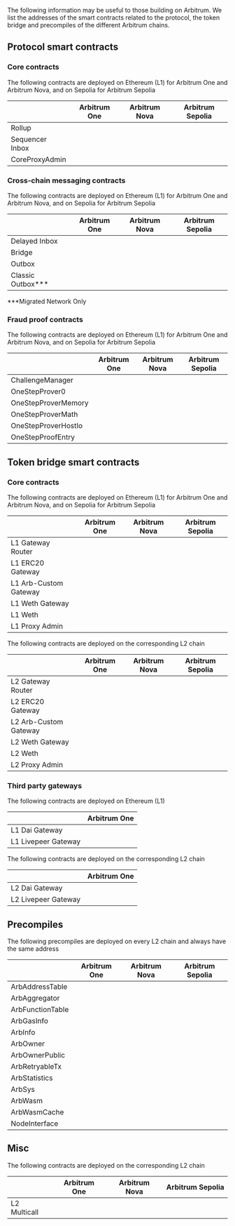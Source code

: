 
The following information may be useful to those building on Arbitrum. We list the addresses of the smart contracts related to the protocol, the token bridge and precompiles of the different Arbitrum chains.

## Protocol smart contracts

### Core contracts

The following contracts are deployed on Ethereum (L1) for Arbitrum One and Arbitrum Nova, and on Sepolia for Arbitrum Sepolia

|                 | Arbitrum One                                                                                   | Arbitrum Nova                                                                                  | Arbitrum Sepolia                                                                                      |
| --------------- | ---------------------------------------------------------------------------------------------- | ---------------------------------------------------------------------------------------------- | ----------------------------------------------------------------------------------------------------- |
| Rollup          | <AEL address="0x4DCeB440657f21083db8aDd07665f8ddBe1DCfc0" chainID={1} shortenAddress={true} /> | <AEL address="0xE7E8cCC7c381809BDC4b213CE44016300707B7Bd" chainID={1} shortenAddress={true} /> | <AEL address="0x042B2E6C5E99d4c521bd49beeD5E99651D9B0Cf4" chainID={11155111} shortenAddress={true} /> |
| Sequencer Inbox | <AEL address="0x1c479675ad559DC151F6Ec7ed3FbF8ceE79582B6" chainID={1} shortenAddress={true} /> | <AEL address="0x211E1c4c7f1bF5351Ac850Ed10FD68CFfCF6c21b" chainID={1} shortenAddress={true} /> | <AEL address="0x6c97864CE4bEf387dE0b3310A44230f7E3F1be0D" chainID={11155111} shortenAddress={true} /> |
| CoreProxyAdmin  | <AEL address="0x554723262467F125Ac9e1cDFa9Ce15cc53822dbD" chainID={1} shortenAddress={true} /> | <AEL address="0x71D78dC7cCC0e037e12de1E50f5470903ce37148" chainID={1} shortenAddress={true} /> | <AEL address="0x1ed74a4e4F4C42b86A7002e9951e98DBcC890686" chainID={11155111} shortenAddress={true} /> |

### Cross-chain messaging contracts

The following contracts are deployed on Ethereum (L1) for Arbitrum One and Arbitrum Nova, and on Sepolia for Arbitrum Sepolia

|                      | Arbitrum One                                                                                                                                                                                         | Arbitrum Nova                                                                                  | Arbitrum Sepolia                                                                                      |
| -------------------- | ---------------------------------------------------------------------------------------------------------------------------------------------------------------------------------------------------- | ---------------------------------------------------------------------------------------------- | ----------------------------------------------------------------------------------------------------- |
| Delayed Inbox        | <AEL address="0x4Dbd4fc535Ac27206064B68FfCf827b0A60BAB3f" chainID={1} shortenAddress={true} />                                                                                                       | <AEL address="0xc4448b71118c9071Bcb9734A0EAc55D18A153949" chainID={1} shortenAddress={true} /> | <AEL address="0xaAe29B0366299461418F5324a79Afc425BE5ae21" chainID={11155111} shortenAddress={true} /> |
| Bridge               | <AEL address="0x8315177aB297bA92A06054cE80a67Ed4DBd7ed3a" chainID={1} shortenAddress={true} />                                                                                                       | <AEL address="0xC1Ebd02f738644983b6C4B2d440b8e77DdE276Bd" chainID={1} shortenAddress={true} /> | <AEL address="0x38f918D0E9F1b721EDaA41302E399fa1B79333a9" chainID={11155111} shortenAddress={true} /> |
| Outbox               | <AEL address="0x0B9857ae2D4A3DBe74ffE1d7DF045bb7F96E4840" chainID={1} shortenAddress={true} />                                                                                                       | <AEL address="0xD4B80C3D7240325D18E645B49e6535A3Bf95cc58" chainID={1} shortenAddress={true} /> | <AEL address="0x65f07C7D521164a4d5DaC6eB8Fac8DA067A3B78F" chainID={11155111} shortenAddress={true} /> |
| Classic Outbox\*\*\* | <AEL address="0x760723CD2e632826c38Fef8CD438A4CC7E7E1A40" chainID={1} shortenAddress={true} /> <br /> <AEL address="0x667e23ABd27E623c11d4CC00ca3EC4d0bD63337a" chainID={1} shortenAddress={true} /> |                                                                                                |                                                                                                       |

\*\*\*Migrated Network Only

### Fraud proof contracts

The following contracts are deployed on Ethereum (L1) for Arbitrum One and Arbitrum Nova, and on Sepolia for Arbitrum Sepolia

|                     | Arbitrum One                                                                                   | Arbitrum Nova                                                                                  | Arbitrum Sepolia                                                                                      |
| ------------------- | ---------------------------------------------------------------------------------------------- | ---------------------------------------------------------------------------------------------- | ----------------------------------------------------------------------------------------------------- |
| ChallengeManager    | <AEL address="0xA5565d266c3c3Ee90B16Be8A5b13d587ef559fB0" chainID={1} shortenAddress={true} /> | <AEL address="0xFE66b18Ef1B943F8594A2710376Af4B01AcfA688" chainID={1} shortenAddress={true} /> | <AEL address="0xC60b56Ff6aAb3FE8B9Bd70040Fe9E95A26258B4C" chainID={11155111} shortenAddress={true} /> |
| OneStepProver0      | <AEL address="0x35FBC5F03d86E88973B06Fb9C5a913D54AbdF731" chainID={1} shortenAddress={true} /> | <AEL address="0x35FBC5F03d86E88973B06Fb9C5a913D54AbdF731" chainID={1} shortenAddress={true} /> | <AEL address="0x3Fe73F959C44e04d660dBFBbeffd51FD2c091377" chainID={11155111} shortenAddress={true} /> |
| OneStepProverMemory | <AEL address="0xe0ba77e0E24de5369e3B268Ea79fDe716e2EC48b" chainID={1} shortenAddress={true} /> | <AEL address="0xe0ba77e0E24de5369e3B268Ea79fDe716e2EC48b" chainID={1} shortenAddress={true} /> | <AEL address="0x6268Fc8dB1b5083b405b2C51808Df3619783ec2d" chainID={11155111} shortenAddress={true} /> |
| OneStepProverMath   | <AEL address="0xaB9596a0aaF28bc798c453434EC2DC0F8F0bF921" chainID={1} shortenAddress={true} /> | <AEL address="0xaB9596a0aaF28bc798c453434EC2DC0F8F0bF921" chainID={1} shortenAddress={true} /> | <AEL address="0x42f58c90583eC3fA0E0b724dEDF755AE1068e8Fa" chainID={11155111} shortenAddress={true} /> |
| OneStepProverHostIo | <AEL address="0xa07cD154340CC74EcF156FFB9fb378Ee29Ca71Cf" chainID={1} shortenAddress={true} /> | <AEL address="0xa07cD154340CC74EcF156FFB9fb378Ee29Ca71Cf" chainID={1} shortenAddress={true} /> | <AEL address="0xdB2c541e20Bd1830c8a050341Fca0Af51489C165" chainID={11155111} shortenAddress={true} /> |
| OneStepProofEntry   | <AEL address="0x4397fE1E959Ba81B9D5f1A9679Ddd891955A42d6" chainID={1} shortenAddress={true} /> | <AEL address="0x4397fE1E959Ba81B9D5f1A9679Ddd891955A42d6" chainID={1} shortenAddress={true} /> | <AEL address="0xB9cf664A1beD8F74f4B893a18c86eCe876CdAE80" chainID={11155111} shortenAddress={true} /> |

## Token bridge smart contracts

### Core contracts

The following contracts are deployed on Ethereum (L1) for Arbitrum One and Arbitrum Nova, and on Sepolia for Arbitrum Sepolia

|                       | Arbitrum One                                                                                   | Arbitrum Nova                                                                                  | Arbitrum Sepolia                                                                                      |
| --------------------- | ---------------------------------------------------------------------------------------------- | ---------------------------------------------------------------------------------------------- | ----------------------------------------------------------------------------------------------------- |
| L1 Gateway Router     | <AEL address="0x72Ce9c846789fdB6fC1f34aC4AD25Dd9ef7031ef" chainID={1} shortenAddress={true} /> | <AEL address="0xC840838Bc438d73C16c2f8b22D2Ce3669963cD48" chainID={1} shortenAddress={true} /> | <AEL address="0xcE18836b233C83325Cc8848CA4487e94C6288264" chainID={11155111} shortenAddress={true} /> |
| L1 ERC20 Gateway      | <AEL address="0xa3A7B6F88361F48403514059F1F16C8E78d60EeC" chainID={1} shortenAddress={true} /> | <AEL address="0xB2535b988dcE19f9D71dfB22dB6da744aCac21bf" chainID={1} shortenAddress={true} /> | <AEL address="0x902b3E5f8F19571859F4AB1003B960a5dF693aFF" chainID={11155111} shortenAddress={true} /> |
| L1 Arb-Custom Gateway | <AEL address="0xcEe284F754E854890e311e3280b767F80797180d" chainID={1} shortenAddress={true} /> | <AEL address="0x23122da8C581AA7E0d07A36Ff1f16F799650232f" chainID={1} shortenAddress={true} /> | <AEL address="0xba2F7B6eAe1F9d174199C5E4867b563E0eaC40F3" chainID={11155111} shortenAddress={true} /> |
| L1 Weth Gateway       | <AEL address="0xd92023E9d9911199a6711321D1277285e6d4e2db" chainID={1} shortenAddress={true} /> | <AEL address="0xE4E2121b479017955Be0b175305B35f312330BaE" chainID={1} shortenAddress={true} /> | <AEL address="0xA8aD8d7e13cbf556eE75CB0324c13535d8100e1E" chainID={11155111} shortenAddress={true} /> |
| L1 Weth               | <AEL address="0xC02aaA39b223FE8D0A0e5C4F27eAD9083C756Cc2" chainID={1} shortenAddress={true} /> | <AEL address="0xC02aaA39b223FE8D0A0e5C4F27eAD9083C756Cc2" chainID={1} shortenAddress={true} /> | <AEL address="0x7b79995e5f793A07Bc00c21412e50Ecae098E7f9" chainID={11155111} shortenAddress={true} /> |
| L1 Proxy Admin        | <AEL address="0x9aD46fac0Cf7f790E5be05A0F15223935A0c0aDa" chainID={1} shortenAddress={true} /> | <AEL address="0xa8f7DdEd54a726eB873E98bFF2C95ABF2d03e560" chainID={1} shortenAddress={true} /> | <AEL address="0xDBFC2FfB44A5D841aB42b0882711ed6e5A9244b0" chainID={11155111} shortenAddress={true} /> |

The following contracts are deployed on the corresponding L2 chain

|                       | Arbitrum One                                                                                       | Arbitrum Nova                                                                                      | Arbitrum Sepolia                                                                                    |
| --------------------- | -------------------------------------------------------------------------------------------------- | -------------------------------------------------------------------------------------------------- | --------------------------------------------------------------------------------------------------- |
| L2 Gateway Router     | <AEL address="0x5288c571Fd7aD117beA99bF60FE0846C4E84F933" chainID={42161} shortenAddress={true} /> | <AEL address="0x21903d3F8176b1a0c17E953Cd896610Be9fFDFa8" chainID={42170} shortenAddress={true} /> | <AEL address="0x9fDD1C4E4AA24EEc1d913FABea925594a20d43C7" chainID={421614} shortenAddress={true} /> |
| L2 ERC20 Gateway      | <AEL address="0x09e9222E96E7B4AE2a407B98d48e330053351EEe" chainID={42161} shortenAddress={true} /> | <AEL address="0xcF9bAb7e53DDe48A6DC4f286CB14e05298799257" chainID={42170} shortenAddress={true} /> | <AEL address="0x6e244cD02BBB8a6dbd7F626f05B2ef82151Ab502" chainID={421614} shortenAddress={true} /> |
| L2 Arb-Custom Gateway | <AEL address="0x096760F208390250649E3e8763348E783AEF5562" chainID={42161} shortenAddress={true} /> | <AEL address="0xbf544970E6BD77b21C6492C281AB60d0770451F4" chainID={42170} shortenAddress={true} /> | <AEL address="0x8Ca1e1AC0f260BC4dA7Dd60aCA6CA66208E642C5" chainID={421614} shortenAddress={true} /> |
| L2 Weth Gateway       | <AEL address="0x6c411aD3E74De3E7Bd422b94A27770f5B86C623B" chainID={42161} shortenAddress={true} /> | <AEL address="0x7626841cB6113412F9c88D3ADC720C9FAC88D9eD" chainID={42170} shortenAddress={true} /> | <AEL address="0xCFB1f08A4852699a979909e22c30263ca249556D" chainID={421614} shortenAddress={true} /> |
| L2 Weth               | <AEL address="0x82aF49447D8a07e3bd95BD0d56f35241523fBab1" chainID={42161} shortenAddress={true} /> | <AEL address="0x722E8BdD2ce80A4422E880164f2079488e115365" chainID={42170} shortenAddress={true} /> | <AEL address="0x980B62Da83eFf3D4576C647993b0c1D7faf17c73" chainID={421614} shortenAddress={true} /> |
| L2 Proxy Admin        | <AEL address="0xd570aCE65C43af47101fC6250FD6fC63D1c22a86" chainID={42161} shortenAddress={true} /> | <AEL address="0xada790b026097BfB36a5ed696859b97a96CEd92C" chainID={42170} shortenAddress={true} /> | <AEL address="0x715D99480b77A8d9D603638e593a539E21345FdF" chainID={421614} shortenAddress={true} /> |

### Third party gateways

The following contracts are deployed on Ethereum (L1)

|                     | Arbitrum One                                                                                   |
| ------------------- | ---------------------------------------------------------------------------------------------- |
| L1 Dai Gateway      | <AEL address="0xD3B5b60020504bc3489D6949d545893982BA3011" chainID={1} shortenAddress={true} /> |
| L1 Livepeer Gateway | <AEL address="0x6142f1C8bBF02E6A6bd074E8d564c9A5420a0676" chainID={1} shortenAddress={true} /> |

The following contracts are deployed on the corresponding L2 chain

|                     | Arbitrum One                                                                                       |
| ------------------- | -------------------------------------------------------------------------------------------------- |
| L2 Dai Gateway      | <AEL address="0x467194771dAe2967Aef3ECbEDD3Bf9a310C76C65" chainID={42161} shortenAddress={true} /> |
| L2 Livepeer Gateway | <AEL address="0x6D2457a4ad276000A615295f7A80F79E48CcD318" chainID={42161} shortenAddress={true} /> |

## Precompiles

The following precompiles are deployed on every L2 chain and always have the same address

|                  | Arbitrum One                                                                                       | Arbitrum Nova                                                                                      | Arbitrum Sepolia                                                                                    |
| ---------------- | -------------------------------------------------------------------------------------------------- | -------------------------------------------------------------------------------------------------- | --------------------------------------------------------------------------------------------------- |
| ArbAddressTable  | <AEL address="0x0000000000000000000000000000000000000066" chainID={42161} shortenAddress={true} /> | <AEL address="0x0000000000000000000000000000000000000066" chainID={42170} shortenAddress={true} /> | <AEL address="0x0000000000000000000000000000000000000066" chainID={421614} shortenAddress={true} /> |
| ArbAggregator    | <AEL address="0x000000000000000000000000000000000000006D" chainID={42161} shortenAddress={true} /> | <AEL address="0x000000000000000000000000000000000000006D" chainID={42170} shortenAddress={true} /> | <AEL address="0x000000000000000000000000000000000000006D" chainID={421614} shortenAddress={true} /> |
| ArbFunctionTable | <AEL address="0x0000000000000000000000000000000000000068" chainID={42161} shortenAddress={true} /> | <AEL address="0x0000000000000000000000000000000000000068" chainID={42170} shortenAddress={true} /> | <AEL address="0x0000000000000000000000000000000000000068" chainID={421614} shortenAddress={true} /> |
| ArbGasInfo       | <AEL address="0x000000000000000000000000000000000000006C" chainID={42161} shortenAddress={true} /> | <AEL address="0x000000000000000000000000000000000000006C" chainID={42170} shortenAddress={true} /> | <AEL address="0x000000000000000000000000000000000000006C" chainID={421614} shortenAddress={true} /> |
| ArbInfo          | <AEL address="0x0000000000000000000000000000000000000065" chainID={42161} shortenAddress={true} /> | <AEL address="0x0000000000000000000000000000000000000065" chainID={42170} shortenAddress={true} /> | <AEL address="0x0000000000000000000000000000000000000065" chainID={421614} shortenAddress={true} /> |
| ArbOwner         | <AEL address="0x0000000000000000000000000000000000000070" chainID={42161} shortenAddress={true} /> | <AEL address="0x0000000000000000000000000000000000000070" chainID={42170} shortenAddress={true} /> | <AEL address="0x0000000000000000000000000000000000000070" chainID={421614} shortenAddress={true} /> |
| ArbOwnerPublic   | <AEL address="0x000000000000000000000000000000000000006b" chainID={42161} shortenAddress={true} /> | <AEL address="0x000000000000000000000000000000000000006b" chainID={42170} shortenAddress={true} /> | <AEL address="0x000000000000000000000000000000000000006b" chainID={421614} shortenAddress={true} /> |
| ArbRetryableTx   | <AEL address="0x000000000000000000000000000000000000006E" chainID={42161} shortenAddress={true} /> | <AEL address="0x000000000000000000000000000000000000006E" chainID={42170} shortenAddress={true} /> | <AEL address="0x000000000000000000000000000000000000006E" chainID={421614} shortenAddress={true} /> |
| ArbStatistics    | <AEL address="0x000000000000000000000000000000000000006F" chainID={42161} shortenAddress={true} /> | <AEL address="0x000000000000000000000000000000000000006F" chainID={42170} shortenAddress={true} /> | <AEL address="0x000000000000000000000000000000000000006F" chainID={421614} shortenAddress={true} /> |
| ArbSys           | <AEL address="0x0000000000000000000000000000000000000064" chainID={42161} shortenAddress={true} /> | <AEL address="0x0000000000000000000000000000000000000064" chainID={42170} shortenAddress={true} /> | <AEL address="0x0000000000000000000000000000000000000064" chainID={421614} shortenAddress={true} /> |
| ArbWasm          | <AEL address="0x0000000000000000000000000000000000000071" chainID={42161} shortenAddress={true} /> | <AEL address="0x0000000000000000000000000000000000000071" chainID={42170} shortenAddress={true} /> | <AEL address="0x0000000000000000000000000000000000000071" chainID={421614} shortenAddress={true} /> |
| ArbWasmCache     | <AEL address="0x0000000000000000000000000000000000000072" chainID={42161} shortenAddress={true} /> | <AEL address="0x0000000000000000000000000000000000000072" chainID={42170} shortenAddress={true} /> | <AEL address="0x0000000000000000000000000000000000000072" chainID={421614} shortenAddress={true} /> |
| NodeInterface    | <AEL address="0x00000000000000000000000000000000000000C8" chainID={42161} shortenAddress={true} /> | <AEL address="0x00000000000000000000000000000000000000C8" chainID={42170} shortenAddress={true} /> | <AEL address="0x00000000000000000000000000000000000000C8" chainID={421614} shortenAddress={true} /> |

## Misc

The following contracts are deployed on the corresponding L2 chain

|              | Arbitrum One                                                                                       | Arbitrum Nova                                                                                      | Arbitrum Sepolia                                                                                    |
| ------------ | -------------------------------------------------------------------------------------------------- | -------------------------------------------------------------------------------------------------- | --------------------------------------------------------------------------------------------------- |
| L2 Multicall | <AEL address="0x842eC2c7D803033Edf55E478F461FC547Bc54EB2" chainID={42161} shortenAddress={true} /> | <AEL address="0x5e1eE626420A354BbC9a95FeA1BAd4492e3bcB86" chainID={42170} shortenAddress={true} /> | <AEL address="0xA115146782b7143fAdB3065D86eACB54c169d092" chainID={421614} shortenAddress={true} /> |

